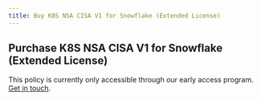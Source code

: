```yaml
---
title: Buy K8S NSA CISA V1 for Snowflake (Extended License)
---
```


## Purchase K8S NSA CISA V1 for Snowflake (Extended License)

This policy is currently only accessible through our early access program. [Get in touch](/contact-policies).
